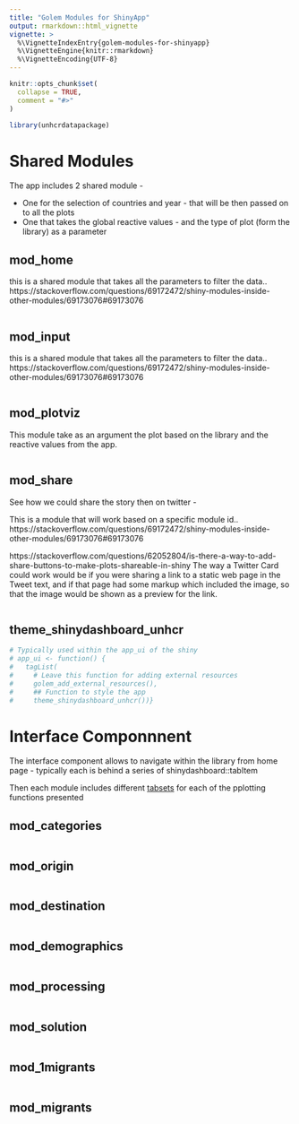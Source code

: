 ```yaml
---
title: "Golem Modules for ShinyApp"
output: rmarkdown::html_vignette
vignette: >
  %\VignetteIndexEntry{golem-modules-for-shinyapp}
  %\VignetteEngine{knitr::rmarkdown}
  %\VignetteEncoding{UTF-8}
---
```


```r
knitr::opts_chunk$set(
  collapse = TRUE,
  comment = "#>"
)
```

```r
library(unhcrdatapackage)
```

<!-- WARNING - This vignette is generated by {fusen} from /dev/dev_golem_module.Rmd: do not edit by hand -->

# Shared Modules

The app includes 2 shared module - 

  * One for the selection of countries and year - that will be then passed on to all the plots
  * One that takes the global reactive values - and the type of plot (form the library) as a parameter 



## mod_home

this is a shared module that takes all the parameters to filter the data..
https://stackoverflow.com/questions/69172472/shiny-modules-inside-other-modules/69173076#69173076


```r

```

## mod_input

this is a shared module that takes all the parameters to filter the data..
https://stackoverflow.com/questions/69172472/shiny-modules-inside-other-modules/69173076#69173076


```r

```

## mod_plotviz

This module take as an argument the plot based on the library and the reactive values from the app. 


```r

```

## mod_share

See how we could share the story then on twitter -

This is a module that will work based on a specific module id.. 
https://stackoverflow.com/questions/69172472/shiny-modules-inside-other-modules/69173076#69173076

https://stackoverflow.com/questions/62052804/is-there-a-way-to-add-share-buttons-to-make-plots-shareable-in-shiny
The way a Twitter Card could work would be if you were sharing a link to a static web page in the Tweet text, and if that page had some markup which included the image, so that the image would be shown as a preview for the link. 


```r

```

## theme_shinydashboard_unhcr

    

  

```r
# Typically used within the app_ui of the shiny
# app_ui <- function() {
#   tagList(
#     # Leave this function for adding external resources
#     golem_add_external_resources(),
#     ## Function to style the app
#     theme_shinydashboard_unhcr())}
```

  

  



# Interface Componnnent

The interface component allows to navigate within the library from home page 
- typically each is behind  a series of shinydashboard::tabItem

Then each module includes different [tabsets](https://shiny.posit.co/r/gallery/application-layout/tabsets/) for each of the pplotting functions presented


## mod_categories

```r

```

## mod_origin

```r

```

## mod_destination

```r

```

## mod_demographics

```r

```

## mod_processing

```r

```

## mod_solution

```r

```

## mod_1migrants

```r

```

## mod_migrants

```r

```

